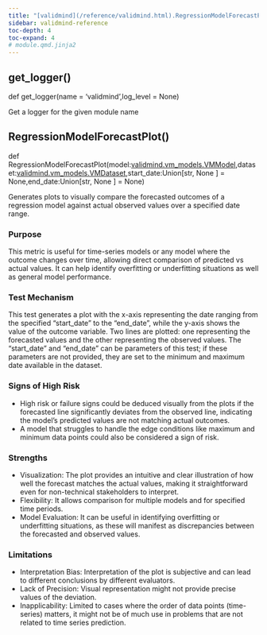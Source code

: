 ```yaml
---
title: "[validmind](/reference/validmind.html).RegressionModelForecastPlot"
sidebar: validmind-reference
toc-depth: 4
toc-expand: 4
# module.qmd.jinja2
---
```


## get_logger<span class='muted'>()</span>

<!-- signatures.jinja2 -->

::: {.signature}

<span class="kw">def</span> <span class="name">get_logger</span>(<span class="params"><span class="n">name</span><span class="o"> = </span><span class="kc">'validmind'</span><span class="muted">,</span></span><span class="params"><span class="n">log_level</span><span class="o"> = </span><span class="kc">None</span></span>)

:::

<!-- docstring.jinja2 -->

Get a logger for the given module name

<!-- function.qmd.jinja2 -->

## RegressionModelForecastPlot[()]{.muted}

<!-- signatures.jinja2 -->

::: {.signature}

<span class="kw">def</span> <span class="name">RegressionModelForecastPlot</span>(<span class="params"><span class="n">model</span><span class="p">:</span><span class="n"><!-- types.jinja2 - format_type --><a href="/reference/validmind/vm_models.html#class-vmmodel">validmind.vm_models.VMModel</a></span><span class="muted">,</span></span><span class="params"><span class="n">dataset</span><span class="p">:</span><span class="n"><!-- types.jinja2 - format_type --><a href="/reference/validmind/vm_models.html#class-vmdataset">validmind.vm_models.VMDataset</a></span><span class="muted">,</span></span><span class="params"><span class="n">start_date</span><span class="p">:</span><span class="n"><!-- types.jinja2 - format_type --><!-- types.jinja2 - format_type -->Union\[<!-- types.jinja2 - format_type -->str, <!-- types.jinja2 - format_type --> None \]</span><span class="o"> = </span><span class="kc">None</span><span class="muted">,</span></span><span class="params"><span class="n">end_date</span><span class="p">:</span><span class="n"><!-- types.jinja2 - format_type --><!-- types.jinja2 - format_type -->Union\[<!-- types.jinja2 - format_type -->str, <!-- types.jinja2 - format_type --> None \]</span><span class="o"> = </span><span class="kc">None</span></span>)

:::

<!-- docstring.jinja2 -->

Generates plots to visually compare the forecasted outcomes of a regression model against actual observed values over a specified date range.

### Purpose

This metric is useful for time-series models or any model where the outcome changes over time, allowing direct comparison of predicted vs actual values. It can help identify overfitting or underfitting situations as well as general model performance.

### Test Mechanism

This test generates a plot with the x-axis representing the date ranging from the specified "start_date" to the "end_date", while the y-axis shows the value of the outcome variable. Two lines are plotted: one representing the forecasted values and the other representing the observed values. The "start_date" and "end_date" can be parameters of this test; if these parameters are not provided, they are set to the minimum and maximum date available in the dataset.

### Signs of High Risk

- High risk or failure signs could be deduced visually from the plots if the forecasted line significantly deviates from the observed line, indicating the model's predicted values are not matching actual outcomes.
- A model that struggles to handle the edge conditions like maximum and minimum data points could also be considered a sign of risk.

### Strengths

- Visualization: The plot provides an intuitive and clear illustration of how well the forecast matches the actual values, making it straightforward even for non-technical stakeholders to interpret.
- Flexibility: It allows comparison for multiple models and for specified time periods.
- Model Evaluation: It can be useful in identifying overfitting or underfitting situations, as these will manifest as discrepancies between the forecasted and observed values.

### Limitations

- Interpretation Bias: Interpretation of the plot is subjective and can lead to different conclusions by different evaluators.
- Lack of Precision: Visual representation might not provide precise values of the deviation.
- Inapplicability: Limited to cases where the order of data points (time-series) matters, it might not be of much use in problems that are not related to time series prediction.
